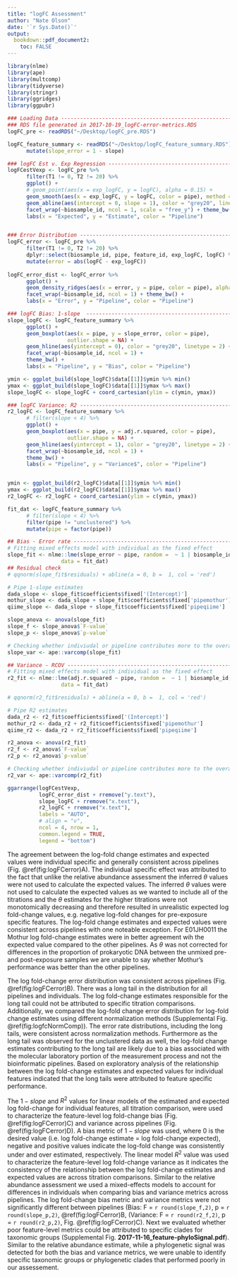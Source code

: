 ```yaml
---
title: "logFC Assessment"
author: "Nate Olson"
date: '`r Sys.Date()`'
output:
  bookdown::pdf_document2: 
    toc: FALSE
---
```




```r
library(nlme)
library(ape)
library(multcomp)
library(tidyverse)
library(stringr)
library(ggridges)
library(ggpubr)
```

```r
### Loading Data ---------------------------------------------------------------
### RDS file generated in 2017-10-19_logFC-error-metrics.RDS 
logFC_pre <- readRDS("~/Desktop/logFC_pre.RDS")

logFC_feature_summary <- readRDS("~/Desktop/logFC_feature_summary.RDS") %>% 
      mutate(slope_error = 1 - slope)

### logFC Est v. Exp Regression ------------------------------------------------
logFCestVexp <- logFC_pre %>% 
      filter(T1 != 0, T2 != 20) %>% 
      ggplot() + 
      # geom_point(aes(x = exp_logFC, y = logFC), alpha = 0.15) +
      geom_smooth(aes(x = exp_logFC, y = logFC, color = pipe), method = "lm") +
      geom_abline(aes(intercept = 0, slope = 1), color = "grey20", linetype = 2) + 
      facet_wrap(~biosample_id, ncol = 1, scale = "free_y") + theme_bw()  +
      labs(x = "Expected", y = "Estimate", color = "Pipeline") 


### Error Distribution ---------------------------------------------------------
logFC_error <- logFC_pre %>% 
      filter(T1 != 0, T2 != 20) %>% 
      dplyr::select(biosample_id, pipe, feature_id, exp_logFC, logFC) %>% 
      mutate(error = abs(logFC - exp_logFC))
      
logFC_error_dist <- logFC_error %>% 
      ggplot() + 
      geom_density_ridges(aes(x = error, y = pipe, color = pipe), alpha = 0.5) + 
      facet_wrap(~biosample_id, ncol = 1) + theme_bw() + 
      labs(x = "Error", y = "Pipeline", color = "Pipeline")

### logFC Bias: 1-slope  -------------------------------------------------------
slope_logFC <- logFC_feature_summary %>% 
      ggplot() + 
      geom_boxplot(aes(x = pipe, y = slope_error, color = pipe), 
                   outlier.shape = NA) + 
      geom_hline(aes(yintercept = 0), color = "grey20", linetype = 2) + 
      facet_wrap(~biosample_id, ncol = 1) +
      theme_bw() +
      labs(x = "Pipeline", y = "Bias", color = "Pipeline") 

ymin <- ggplot_build(slope_logFC)$data[[1]]$ymin %>% min()
ymax <- ggplot_build(slope_logFC)$data[[1]]$ymax %>% max()
slope_logFC <- slope_logFC + coord_cartesian(ylim = c(ymin, ymax))

### logFC Variance: R2 ---------------------------------------------------------
r2_logFC <- logFC_feature_summary %>% 
      # filter(slope < 4) %>% 
      ggplot() + 
      geom_boxplot(aes(x = pipe, y = adj.r.squared, color = pipe), 
                   outlier.shape = NA) + 
      geom_hline(aes(yintercept = 1), color = "grey20", linetype = 2) + 
      facet_wrap(~biosample_id, ncol = 1) +
      theme_bw() +
      labs(x = "Pipeline", y = "Variance$", color = "Pipeline") 


ymin <- ggplot_build(r2_logFC)$data[[1]]$ymin %>% min()
ymax <- ggplot_build(r2_logFC)$data[[1]]$ymax %>% max()
r2_logFC <- r2_logFC + coord_cartesian(ylim = c(ymin, ymax))
```


```r
fit_dat <- logFC_feature_summary %>% 
      # filter(slope < 4) %>%
      filter(pipe != "unclustered") %>% 
      mutate(pipe = factor(pipe))

## Bias - Error rate -----------------------------------------------------------
# Fitting mixed effects model with individual as the fixed effect
slope_fit <- nlme::lme(slope_error ~ pipe, random =  ~ 1 | biosample_id, 
                 data = fit_dat)  
## Residual check
# qqnorm(slope_fit$residuals) + abline(a = 0, b =  1, col = 'red')

# Pipe 1-slope estimates
dada_slope <- slope_fit$coefficients$fixed['(Intercept)']
mothur_slope <- dada_slope + slope_fit$coefficients$fixed['pipemothur']
qiime_slope <- dada_slope + slope_fit$coefficients$fixed['pipeqiime']

slope_anova <- anova(slope_fit)
slope_f <- slope_anova$`F-value`
slope_p <- slope_anova$`p-value`

# Checking whether indiviudal or pipeline contributes more to the overal vaiance
slope_var <- ape::varcomp(slope_fit)

## Variance - RCOV -------------------------------------------------------------
# Fitting mixed effects model with individual as the fixed effect
r2_fit <- nlme::lme(adj.r.squared ~ pipe, random =  ~ 1 | biosample_id, 
                 data = fit_dat)

# qqnorm(r2_fit$residuals) + abline(a = 0, b =  1, col = 'red')

# Pipe R2 estimates
dada_r2 <- r2_fit$coefficients$fixed['(Intercept)']
mothur_r2 <- dada_r2 + r2_fit$coefficients$fixed['pipemothur']
qiime_r2 <- dada_r2 + r2_fit$coefficients$fixed['pipeqiime']

r2_anova <- anova(r2_fit)
r2_f <- r2_anova$`F-value`
r2_p <- r2_anova$`p-value`

# Checking whether indiviudal or pipeline contributes more to the overal vaiance
r2_var <- ape::varcomp(r2_fit)
```

```r
ggarrange(logFCestVexp, 
          logFC_error_dist + rremove("y.text"), 
          slope_logFC + rremove("x.text"), 
          r2_logFC + rremove("x.text"), 
          labels = "AUTO",
          # align = "v", 
          ncol = 4, nrow = 1, 
          common.legend = TRUE,
          legend = "bottom")
```

The agreement between the log-fold change estimates and expected values were individual specific and generally consistent across pipelines (Fig. \@ref(fig:logFCerror)A). 
The individual specific effect was attributed to the fact that unlike the relative abundance assessment the inferred $\theta$ values were not used to calculate the expected values. 
The inferred $\theta$ values were not used to calculate the expected values as we wanted to include all of the titrations and the $\theta$ estimates for the higher titrations were not monotomically decreasing and therefore resulted in unrealistic expected log fold-change values, e.g. negative log-fold changes for pre-exposure specific features. 
The log-fold change estimates and expected values were consistent across pipelines with one noteable exception. 
For E01JH0011 the Mothur log fold-change estimates were in better agreement wih the expected value compared to the other pipelines. 
As $\theta$ was not corrected for differences in the proportion of prokaryotic DNA between the unmixed pre- and post-exposure samples we are unable to say whether Mothur's performance was better than the other pipelines. 

The log fold-change error distribution was consistent across pipelines (Fig. \@ref(fig:logFCerror)B). 
There was a long tail in the distribution for all pipelines and individuals. 
The log fold-change estimates responsible for the long tail could not be attributed to specific titration comparisons. 
Additionally, we compared the log-fold change error distribution for log-fold change estimates using different normalization methods (Supplemental Fig. \@ref(fig:logfcNormComp)). 
The error rate distributions, including the long tails, were consistent across normalization methods. 
Furthermore as the long tail was observed for the unclustered data as well, the log-fold change estimates contributing to the long tail are likely due to a bias associated with the molecular laboratory portion of the measurement process and not the bioinformatic pipelines. 
Based on exploratory analysis of the relationship between the log fold-change estimates and expected values for individual features indicated that the long tails were attributed to feature specific performance.

The $1-slope$ and $R^2$ values for linear models of the estimated and expected log fold-change for individual features, all titration comparison, were used to characterize the feature-level log fold-change bias (Fig. \@ref(fig:logFCerror)C) and variance across pipelines (Fig. \@ref(fig:logFCerror)D). 
A bias metric of $1 - slope$ was used, where 0 is the desired value (i.e. log fold-change estimate = log fold-change expected), negative and positive values indicate the log-fold change was consistently under and over estimated, respectively. 
The linear model $R^2$ value was used to characterize the feature-level log fold-change variance as it indicates the consistency of the relationship between the log fold-change estimates and expected values are across titration comparisons. 
Similar to the relative abundance assessment we used a mixed-effects models to account for differences in individuals when comparing bias and variance metrics across pipelines. 
The log fold-change bias metric and variance metrics were not significantly different between pipelines (Bias: F = `r round(slope_f,2)`, p = `r round(slope_p,2)`, \@ref(fig:logFCerror)B, (Variance: F = `r round(r2_f,2)`, p = `r round(r2_p,2)`, Fig. \@ref(fig:logFCerror)C).
Next we evaluated whether poor feature-level metrics could be attributed to specific clades for taxonomic groups (Supplemental Fig. __2017-11-16_feature-phyloSignal.pdf__). 
Similar to the relative abundance estimate, while a phylogenetic signal was detected for both the bias and variance metrics, we were unable to identify specific taxonomic groups or phylogenetic clades that performed poorly in our assessement.
